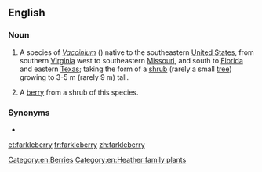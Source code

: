 ==English==

===Noun===
{{wikipedia}}
{{en-noun|~|farkleberries}}
# {{lb|en|uncountable}} A species of ''[[Vaccinium]]'' ({{taxlink|Vaccinium arboreum|species|noshow=1}}) native to the southeastern [[United States]], from southern [[Virginia]] west to southeastern [[Missouri]], and south to [[Florida]] and eastern [[Texas]]; taking the form of a [[shrub]] (rarely a small [[tree]]) growing to 3-5 m (rarely 9 m) tall.
# {{lb|en|countable}} A [[berry]] from a shrub of this species.

===Synonyms===
* {{l|en|sparkleberry}}

[[Category:en:Berries]]
[[Category:en:Heather family plants]]

[[et:farkleberry]]
[[fr:farkleberry]]
[[zh:farkleberry]]
